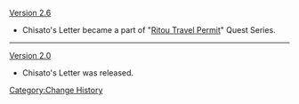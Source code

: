 [[Version 2.6]]
* Chisato's Letter became a part of "[[Ritou Travel Permit]]" Quest Series.
----
[[Version 2.0]]
* Chisato's Letter was released.
<noinclude>[[Category:Change History]]</noinclude>